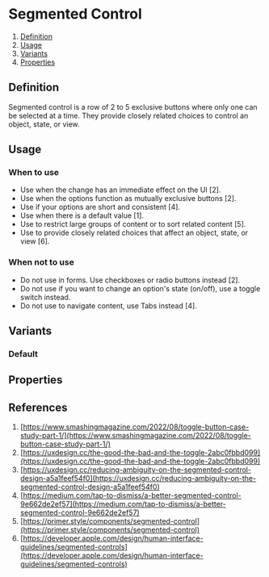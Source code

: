 
<Meta of={SegmentedControlStories} />

# Segmented Control
1. [Definition](#definition)
2. [Usage](#usage)
3. [Variants](#variants)
4. [Properties](#properties)

## Definition
Segmented control is a row of 2 to 5 exclusive buttons where only one can be selected at a time. They provide closely related choices to control an object, state, or view.
<Canvas of={SegmentedControlStories.Default} />

## Usage
### When to use
- Use when the change has an immediate effect on the UI [2].
- Use when the options function as mutually exclusive buttons [2].
- Use if your options are short and consistent [4].
- Use when there is a default value [1].
- Use to restrict large groups of content or to sort related content [5].
- Use to provide closely related choices that affect an object, state, or view [6].

### When not to use
- Do not use in forms. Use checkboxes or radio buttons instead [2].
- Do not use if you want to change an option's state (on/off), use a toggle switch instead.
- Do not use to navigate content, use Tabs instead [4].

## Variants
### Default
<Canvas of={SegmentedControlStories.Default} />

## Properties
<ArgTypes of={SegmentedControl} />

## References
1. [https://www.smashingmagazine.com/2022/08/toggle-button-case-study-part-1/](https://www.smashingmagazine.com/2022/08/toggle-button-case-study-part-1/)
2. [https://uxdesign.cc/the-good-the-bad-and-the-toggle-2abc0fbbd099](https://uxdesign.cc/the-good-the-bad-and-the-toggle-2abc0fbbd099)
3. [https://uxdesign.cc/reducing-ambiguity-on-the-segmented-control-design-a5a1feef54f0](https://uxdesign.cc/reducing-ambiguity-on-the-segmented-control-design-a5a1feef54f0)
4. [https://medium.com/tap-to-dismiss/a-better-segmented-control-9e662de2ef57](https://medium.com/tap-to-dismiss/a-better-segmented-control-9e662de2ef57)
5. [https://primer.style/components/segmented-control](https://primer.style/components/segmented-control)
6. [https://developer.apple.com/design/human-interface-guidelines/segmented-controls](https://developer.apple.com/design/human-interface-guidelines/segmented-controls)
